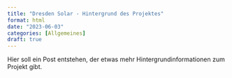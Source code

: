 ```yaml
---
title: "Dresden Solar - Hintergrund des Projektes"
format: html
date: "2023-06-03"
categories: [Allgemeines]
draft: true
---
```


Hier soll ein Post entstehen, der etwas mehr Hintergrundinformationen zum Projekt gibt.